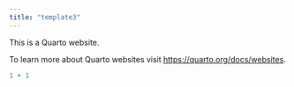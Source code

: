 ```yaml
---
title: "template3"
---
```


This is a Quarto website.

To learn more about Quarto websites visit <https://quarto.org/docs/websites>.

```r
1 + 1
```
